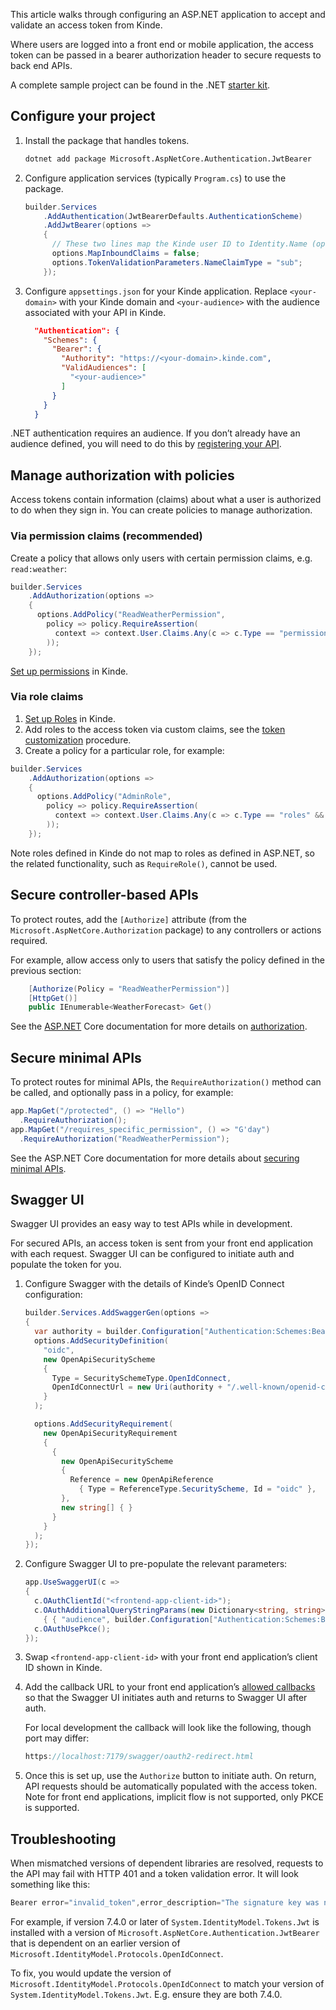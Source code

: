 This article walks through configuring an ASP.NET application to accept and validate an access token from Kinde.

Where users are logged into a front end or mobile application, the access token can be passed in a bearer authorization header to secure requests to back end APIs.

A complete sample project can be found in the .NET [starter kit](https://github.com/kinde-starter-kits/dotnet-webapi-starter-kit).

## Configure your project

1. Install the package that handles tokens.
    
    ```bash
    dotnet add package Microsoft.AspNetCore.Authentication.JwtBearer
    ```

2. Configure application services (typically `Program.cs`) to use the package.
    
    ```csharp
    builder.Services
        .AddAuthentication(JwtBearerDefaults.AuthenticationScheme)
        .AddJwtBearer(options =>
        {
          // These two lines map the Kinde user ID to Identity.Name (optional).
          options.MapInboundClaims = false;
          options.TokenValidationParameters.NameClaimType = "sub";
        });
    ```

3. Configure `appsettings.json` for your Kinde application. Replace `<your-domain>` with your Kinde domain and `<your-audience>` with the audience associated with your API in Kinde. 
    
    ```json
      "Authentication": {
        "Schemes": {
          "Bearer": {
            "Authority": "https://<your-domain>.kinde.com",
            "ValidAudiences": [
              "<your-audience>"
            ]
          }
        }
      }
    ```

.NET authentication requires an audience. If you don’t already have an audience defined, you will need to do this by [registering your API](https://docs.kinde.com/developer-tools/your-apis/register-manage-apis/). 

## Manage authorization with policies

Access tokens contain information (claims) about what a user is authorized to do when they sign in. You can create policies to manage authorization.

### Via permission claims (recommended)

Create a policy that allows only users with certain permission claims, e.g. `read:weather`:

```csharp
builder.Services
    .AddAuthorization(options =>
    {
      options.AddPolicy("ReadWeatherPermission",
        policy => policy.RequireAssertion(
          context => context.User.Claims.Any(c => c.Type == "permissions" && c.Value == "read:weather")
        ));
    });
```

[Set up permissions](https://docs.kinde.com/manage-users/roles-and-permissions/user-permissions/#_top) in Kinde. 

### Via role claims

1. [Set up Roles](https://docs.kinde.com/manage-users/roles-and-permissions/user-permissions/) in Kinde.
2. Add roles to the access token via custom claims, see the [token customization](https://docs.kinde.com/build/tokens/token-customization/) procedure. 
3. Create a policy for a particular role, for example:

```csharp
builder.Services
    .AddAuthorization(options =>
    {
      options.AddPolicy("AdminRole",
        policy => policy.RequireAssertion(
          context => context.User.Claims.Any(c => c.Type == "roles" && c.Value == "admin")
        ));
    });
```

Note roles defined in Kinde do not map to roles as defined in ASP.NET, so the related functionality, such as `RequireRole()`, cannot be used.

## Secure controller-based APIs

To protect routes, add the `[Authorize]` attribute (from the `Microsoft.AspNetCore.Authorization` package) to any controllers or actions required. 

For example, allow access only to users that satisfy the policy defined in the previous section:

```csharp
    [Authorize(Policy = "ReadWeatherPermission")]
    [HttpGet()]
    public IEnumerable<WeatherForecast> Get()
```

See the [ASP.NET](http://ASP.NET) Core documentation for more details on [authorization](https://learn.microsoft.com/en-us/aspnet/core/security/authorization/simple?view=aspnetcore-8.0#use-the-authorize-attribute).

## Secure minimal APIs

To protect routes for minimal APIs, the `RequireAuthorization()` method can be called, and optionally pass in a policy, for example:

```csharp
app.MapGet("/protected", () => "Hello")
  .RequireAuthorization();
app.MapGet("/requires_specific_permission", () => "G'day")
  .RequireAuthorization("ReadWeatherPermission");
```

See the ASP.NET Core documentation for more details about [securing minimal APIs](https://learn.microsoft.com/en-us/aspnet/core/fundamentals/minimal-apis/security?view=aspnetcore-8.0).

## Swagger UI

Swagger UI provides an easy way to test APIs while in development.  

For secured APIs, an access token is sent from your front end application with each request.  Swagger UI can be configured to initiate auth and populate the token for you.

1. Configure Swagger with the details of Kinde’s OpenID Connect configuration:
    
    ```csharp
    builder.Services.AddSwaggerGen(options =>
    {
      var authority = builder.Configuration["Authentication:Schemes:Bearer:Authority"];
      options.AddSecurityDefinition(
        "oidc",
        new OpenApiSecurityScheme
        {
          Type = SecuritySchemeType.OpenIdConnect,
          OpenIdConnectUrl = new Uri(authority + "/.well-known/openid-configuration")
        }
      );
    
      options.AddSecurityRequirement(
        new OpenApiSecurityRequirement
        {
          {
            new OpenApiSecurityScheme
            {
              Reference = new OpenApiReference
                { Type = ReferenceType.SecurityScheme, Id = "oidc" },
            },
            new string[] { }
          }
        }
      );
    });
    ```
    
2. Configure Swagger UI to pre-populate the relevant parameters:
    
    ```csharp
    app.UseSwaggerUI(c =>
    {
      c.OAuthClientId("<frontend-app-client-id>");
      c.OAuthAdditionalQueryStringParams(new Dictionary<string, string>
        { { "audience", builder.Configuration["Authentication:Schemes:Bearer:ValidAudiences:0"] ?? "" } });
      c.OAuthUsePkce();
    });
    ```
    
3. Swap `<frontend-app-client-id>` with your front end application’s client ID shown in Kinde.
4. Add the callback URL to your front end application’s [allowed callbacks](https://docs.kinde.com/get-started/connect/callback-urls/) so that the Swagger UI initiates auth and returns to Swagger UI after auth.
    
    For local development the callback will look like the following, though port may differ:
    
    ```csharp
    https://localhost:7179/swagger/oauth2-redirect.html
    ```
    
5. Once this is set up, use the `Authorize` button to initiate auth. On return, API requests should be automatically populated with the access token. Note for front end applications, implicit flow is not supported, only PKCE is supported.

## Troubleshooting

When mismatched versions of dependent libraries are resolved, requests to the API may fail with HTTP 401 and a token validation error. It will look something like this:

```csharp
Bearer error="invalid_token",error_description="The signature key was not found" 
```

For example, if version 7.4.0 or later of `System.IdentityModel.Tokens.Jwt` is installed with a version of `Microsoft.AspNetCore.Authentication.JwtBearer`  that is dependent on an earlier version of `Microsoft.IdentityModel.Protocols.OpenIdConnect`.

To fix, you would update the version of `Microsoft.IdentityModel.Protocols.OpenIdConnect` to match your version of `System.IdentityModel.Tokens.Jwt`. E.g. ensure they are both 7.4.0.